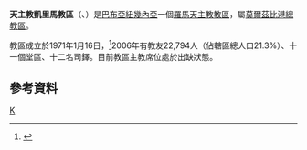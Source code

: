 {{noteTA
|G1 = TO
}}
{{Infobox Roman Catholic diocese
|Roman Catholic Diocese of = 天主教凱里馬教區
|Latin name of diocese = Dioecesis Keremana

|image = 
|caption =
|location = [[巴布亞紐幾內亞|巴布亞紐幾內亞]]
|territory =
|population =22,794
|rite = 拉丁禮
|patron =
|province =莫爾茲比港
|established = 1971年
|cathedral = [[聖神主教座堂_(凱里馬)|聖神主教座堂]]
|co-cathedral = 
|leadership = 主教
|website =
|教宗 =
|metropolitan = 
|ordinary =懸空
|coadjutor bishop =
|auxiliary =
}}

'''天主教凱里馬教區'''（{{lang-la|Dioecesis Keremana}}、{{lang-en|Diocese of Kerema}}）是[[巴布亞紐幾內亞|巴布亞紐幾內亞]]一個[[羅馬天主教|羅馬天主教]][[教區|教區]]，屬[[天主教莫爾茲比港總教區|莫爾茲比港總教區]]。

教區成立於1971年1月16日，<ref>{{Cite web |url=http://www.vatican.va/holy_father/paul_vi/apost_constitutions/documents/hf_p-vi_apc_19710116_keremanae_lt.html |title=升為教區的宗座憲令 |access-date=2013-11-20 |archive-date=2014-02-03 |archive-url=https://web.archive.org/web/20140203134611/http://www.vatican.va/holy_father/paul_vi/apost_constitutions/documents/hf_p-vi_apc_19710116_keremanae_lt.html |dead-url=no }}</ref>2006年有教友22,794人（佔轄區總人口21.3%）、十一個堂區、十二名司鐸。目前教區主教席位處於出缺狀態。

==參考資料==
{{reflist}}
{{巴布亞紐幾內亞天主教教區}}
[[Category:巴布亞紐幾內亞天主教教區|K]]